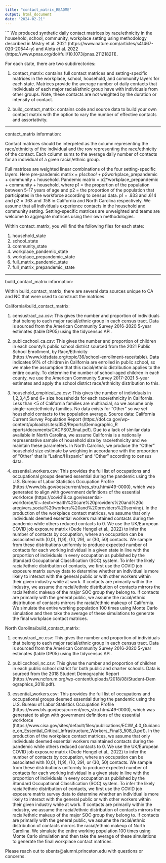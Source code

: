 ---
title: "contact_matrix_README"
output: html_document
date: "2024-02-21"
---

```
We produced synthetic daily contact matrices by race/ethnicity 
in the household, school, community, workplace setting using 
methodology described in Mistry et al. 2021
(https://www.nature.com/articles/s41467-020-20544-y) and Aleta et al. 2022 (https://www.pnas.org/doi/full/10.1073/pnas.211218211).


For each state, there are two subdirectories: 

1. contact_matrix: contains full contact matrices and setting-specific matrices
in the workplace, school, household, and community layers for each state. Matrices
provide the average number of daily contacts that individuals of each major
racial/ethnic group have with individuals from other groups. Note, these 
contacts are not weighted by the duration or intensity of contact.

2. build_contact_matrix: contains code and source data to build
your own contact matrix with the option to vary the number of 
effective contacts and assortativity. 


________________________________________________________________________

contact_matrix information: 

Contact matrices should be interpeted as the column representing the 
race/ethnicity of the individual and the row representing the race/ethnicity 
of the contact. Each column sums to the average daily number of contacts for 
an individual of a given racial/ethnic group. 

Full matrices are weighted linear combinations of the four setting-specific layers. 
Here pre-pandemic matrix = p1*school + p2*workplace_prepandemic + community + household.
Pandemic matrix = p2*workplace_prepandemic + community + household, where p1 = the 
proportion of the population between 5-17 years of age and p2 = the proportion of the 
population that participates in the workforce according to census data. p1 = 
.633 and .614 and p2 = .163 and .158 in California and North Carolina respectively.
We assume that all individuals experience contacts in the household and community 
setting. Setting-specific matrices are unweighted and teams are welcome to aggregate 
matrices using their own methodologies. 


Within contact_matrix, you will find the following files for each state: 

1. household_state
2. school_state
3. community_state
4. workplace_pandemic_state
5. workplace_prepandemic_state
6. full_matrix_pandemic_state
7. full_matrix_prepandemic_state



____________________________________________________________________

build_contact_matrix information: 

Within build_contact_matrix, there are several data sources unique 
to CA and NC that were used to construct the matrices. 

California/build_contact_matrix: 

1. censustract_ca.csv: This gives the number and proportion of 
individuals that belong to each major racial/ethnic group in 
each census tract. Data is sourced from the American Community 
Survey 2016-2020 5-year estimates (table DP05) using the 
tidycensus API. 

2. publicschool_ca.csv: This gives the number and proportion of 
children in each county's public school district sourced from the 2021
Public School Enrollment, by Race/Ethnicity 
(https://www.kidsdata.org/topic/36/school-enrollment-race/table). 
Data indicates 91% of children in California are enrolled in public 
school, so we make the assumption that this racial/ethnic distribution
applies to the entire county. To determine the number of school-aged
children in each county, we use the American Community Survey 
2017-2021 5-year estimates and apply the school district 
race/ethnicity distribution to this. 

3. household_empirical_ca.csv: This gives the number of individuals in
1,2,3,4,5 and 6+ size households for each race/ethnicity in 
California. Less than <5 of California families are multiracial, 
so we assume only single-race/ethnicity families. No data exists for 
"Other" so we set household contacts to the population average. Source 
data: California Current Survey Population Report 
(https://dof.ca.gov/wp-content/uploads/sites/352/Reports/Demographic_R
eports/documents/CACPS07_final.pdf). Due to a lack of similar data 
available in North Carolina, we assume California is a nationally 
representative sample of household size by race/ethnicity and we maintain
these parameters. In North Carolina, we produce the "Other" household size 
estimate by weighing in accordance with the proportion of "Other" that is 
"Latino/Hispanic" and "Other" according to census data. 

4. essential_workers.csv: This provides the full list of occupations and 
occupational groups deemed essential during the pandemic using the U.S. Bureau of 
Labor Statistics Occupation Profile (https://www.bls.gov/oes/current/oes_stru.htm#49-0000), 
which was generated to align with government definitions of the essential workforce 
(https://covid19.ca.gov/essential-workforce/#:~:text=Health%20care%20providers%20and%20c
aregivers,social%20workers%20and%20providers%20serving). In the production of the 
workplace contact matrices, we assume that only individuals deemed essential workers 
maintained contacts during the pandemic while others reduced contacts to 0. We use the 
UK/European COVID job exposure matrix (Oude Hengel et al., 2022) to infer the number 
of contacts by occupation, where an occupation can be associated with (0,0), (1,9),
(10, 29), or (30, 50) contacts. We sample from these distributions uniformly to produce 
expected number of contacts for each working individual in a given state in line with 
the proportion of individuals in every occupation as published by the Standard 
Occupational Classification (SOC) system. To infer the likely racial/ethnic distribution
of contacts, we first use the COVID job exposure matrix survey data to determine whether
an individual is more likely to interact with the general public or with other workers 
within their given industry while at work. If contacts are primarily within the 
industry, we assume the racial/ethnic distribution of contacts mirrors the racial/ethnic
makeup of the major SOC group they belong to. If contacts are primarily with the general
public, we assume the racial/ethnic distribution of contacts mirrors the racial/ethnic
makeup of California. We simulate the entire working population 100 times using Monte 
Carlo simulation and then take the average of these simulations to generate the final 
workplace contact matrices. 



North Carolina/build_contact_matrix: 

1. censustract_nc.csv: This gives the number and proportion of 
individuals that belong to each major racial/ethnic group in 
each census tract. Data is sourced from the American Community 
Survey 2016-2020 5-year estimates (table DP05) using the 
tidycensus API. 

2. publicschool_nc.csv: This gives the number and proportion of 
children in each public school district for both public and 
charter schools. Data is sourced from the 2018 Student Demographic 
Report (https://www.ncforum.org/wp-content/uploads/2018/08/Student-Dem
ographics_2018.pdf). 

4. essential_workers.csv: This provides the full list of occupations and 
occupational groups deemed essential during the pandemic using the U.S. Bureau of 
Labor Statistics Occupation Profile (https://www.bls.gov/oes/current/oes_stru.htm#49-0000), 
which was generated to align with government definitions of the essential workforce 
(https://www.cisa.gov/sites/default/files/publications/ECIW_4.0_Guidance_on_Essential_Critical_Infrastructure_Workers_Final3_508_0.pdf). In the production of the 
workplace contact matrices, we assume that only individuals deemed essential workers 
maintained contacts during the pandemic while others reduced contacts to 0. We use the 
UK/European COVID job exposure matrix (Oude Hengel et al., 2022) to infer the number 
of contacts by occupation, where an occupation can be associated with (0,0), (1,9),
(10, 29), or (30, 50) contacts. We sample from these distributions uniformly to produce 
expected number of contacts for each working individual in a given state in line with 
the proportion of individuals in every occupation as published by the Standard 
Occupational Classification (SOC) system. To infer the likely racial/ethnic distribution
of contacts, we first use the COVID job exposure matrix survey data to determine whether
an individual is more likely to interact with the general public or with other workers 
within their given industry while at work. If contacts are primarily within the 
industry, we assume the racial/ethnic distribution of contacts mirrors the racial/ethnic
makeup of the major SOC group they belong to. If contacts are primarily with the general
public, we assume the racial/ethnic distribution of contacts mirrors the racial/ethnic
makeup of North Carolina. We simulate the entire working population 100 times using 
Monte Carlo simulation and then take the average of these simulations to generate the 
final workplace contact matrices. 


Please reach out to sbents@alumni.princeton.edu with questions or 
concerns. 

